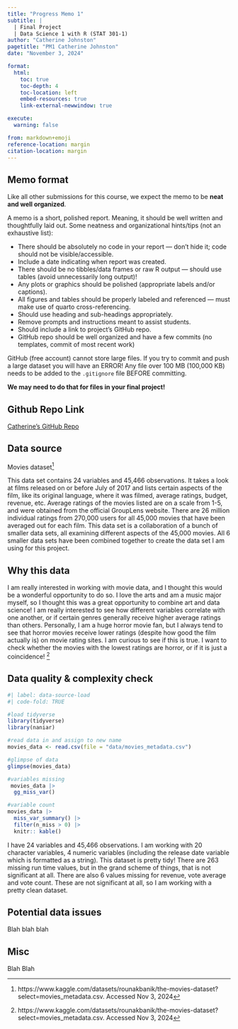 ```yaml
---
title: "Progress Memo 1"
subtitle: |
  | Final Project 
  | Data Science 1 with R (STAT 301-1)
author: "Catherine Johnston"
pagetitle: "PM1 Catherine Johnston"
date: "November 3, 2024"

format:
  html:
    toc: true
    toc-depth: 4
    toc-location: left
    embed-resources: true
    link-external-newwindow: true

execute:
  warning: false

from: markdown+emoji
reference-location: margin
citation-location: margin
---
```


::: {.callout-important collapse=true}
## Memo format

Like all other submissions for this course, we expect the memo to be **neat and well organized**.

A memo is a short, polished report. Meaning, it should be well written and thoughtfully laid out. Some neatness and organizational hints/tips (not an exhaustive list):

- There should be absolutely no code in your report --- don’t hide it; code should not be visible/accessible.
- Include a date indicating when report was created.
- There should be no tibbles/data frames or raw R output --- should use tables (avoid unnecessarily long output)!
- Any plots or graphics should be polished (appropriate labels and/or captions).
- All figures and tables should be properly labeled and referenced --- must make use of quarto cross-referencing.
- Should use heading and sub-headings appropriately.
- Remove prompts and instructions meant to assist students.
- Should include a link to project’s GitHub repo.
- GitHub repo should be well organized and have a few commits (no templates, commit of most recent work)


:::

::: {.callout-warning collapse=true}
GitHub (free account) cannot store large files. If you try to commit and push a large dataset you will have an ERROR! Any file over 100 MB (100,000 KB) needs to be added to the `.gitignore` file BEFORE committing.

**We may need to do that for files in your final project!**
:::


::: {.callout-tip icon=false}

## Github Repo Link

[Catherine's GitHub Repo](https://github.com/ccjohnston1/final-project-1.git)

:::

## Data source

Movies dataset^[https://www.kaggle.com/datasets/rounakbanik/the-movies-dataset?select=movies_metadata.csv. Accessed Nov 3, 2024]

This data set contains 24 variables and 45,466 observations. It takes a look at films released on or before July of 2017 and lists certain aspects of the film, like its original language, where it was filmed, average ratings, budget, revenue, etc. Average ratings of the movies listed are on a scale from 1-5, and were obtained from the official GroupLens website. There are 26 million individual ratings from 270,000 users for all 45,000 movies that have been averaged out for each film. This data set is a collaboration of a bunch of smaller data sets, all examining different aspects of the 45,000 movies. All 6 smaller data sets have been combined together to create the data set I am using for this project. 


## Why this data

I am really interested in working with movie data, and I thought this would be a wonderful opportunity to do so. I love the arts and am a music major myself, so I thought this was a great opportunity to combine art and data science! I am really interested to see how different variables correlate with one another, or if certain genres generally receive higher average ratings than others. Personally, I am a huge horror movie fan, but I always tend to see that horror movies receive lower ratings (despite how good the film actually is) on movie rating sites. I am curious to see if this is true. I want to check whether the movies with the lowest ratings are horror, or if it is just a coincidence! ^[https://www.kaggle.com/datasets/rounakbanik/the-movies-dataset?select=movies_metadata.csv. Accessed Nov 3, 2024]

## Data quality & complexity check

```r
#| label: data-source-load
#| code-fold: TRUE

#load tidyverse
library(tidyverse)
library(naniar)

#read data in and assign to new name
movies_data <- read.csv(file = "data/movies_metadata.csv")

#glimpse of data
glimpse(movies_data)

#variables missing
 movies_data |>
  gg_miss_var()

#variable count 
movies_data |>
  miss_var_summary() |>
  filter(n_miss > 0) |>
  knitr:: kable()


```

I have 24 variables and 45,466 observations. I am working with 20 character variables, 4 numeric variables (including the release date variable which is formatted as a string). This dataset is pretty tidy! There are 263 missing run time values, but in the grand scheme of things, that is not significant at all. There are also 6 values missing for revenue, vote average and vote count. These are not significant at all, so I am working with a pretty clean dataset.

## Potential data issues

Blah blah blah

## Misc

Blah Blah
